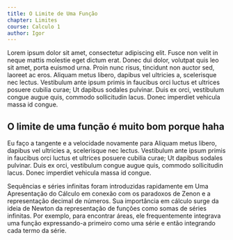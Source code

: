 ```yaml
---
title: O Limite de Uma Função
chapter: Limites
course: Calculo 1
author: Igor
---
```


Lorem ipsum dolor sit amet, consectetur adipiscing elit. Fusce non velit in neque mattis molestie eget dictum erat. Donec dui dolor, volutpat quis leo sit amet, porta euismod urna. Proin nunc risus, tincidunt non auctor sed, laoreet ac eros. Aliquam metus libero, dapibus vel ultricies a, scelerisque nec lectus. Vestibulum ante ipsum primis in faucibus orci luctus et ultrices posuere cubilia curae; Ut dapibus sodales pulvinar. Duis ex orci, vestibulum congue augue quis, commodo sollicitudin lacus. Donec imperdiet vehicula massa id congue.

## O limite de uma função é muito bom porque haha

Eu faço a tangente e a velocidade novamente para  Aliquam metus libero, dapibus vel ultricies a, scelerisque nec lectus. Vestibulum ante ipsum primis in faucibus orci luctus et ultrices posuere cubilia curae; Ut dapibus sodales pulvinar. Duis ex orci, vestibulum congue augue quis, commodo sollicitudin lacus. Donec imperdiet vehicula massa id congue.

Sequências e séries infinitas foram introduzidas rapidamente em Uma Apresentação do Cálculo em conexão com os paradoxos de Zenon e a representação decimal de números. Sua importância em cálculo surge da ideia de Newton da representação de funções como somas de séries infinitas. Por exemplo, para encontrar áreas, ele frequentemente integrava uma função expressando-a primeiro como uma série e então integrando cada termo da série.